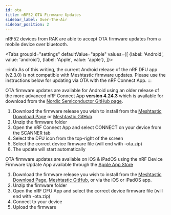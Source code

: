 ```yaml
---
id: ota
title: nRF52 OTA Firmware Updates
sidebar_label: Over-The-Air
sidebar_position: 2
---
```



nRF52 devices from RAK are able to accept OTA firmware updates from a mobile device over bluetooth.

<Tabs
groupId="settings"
defaultValue="apple"
values={[
{label: 'Android', value: 'android'},
{label: 'Apple', value: 'apple'},
]}>

<TabItem value="android">

:::info
As of this writing, the current Android release of the nRF DFU app (v2.3.0) is not compatible with Meshtastic firmware updates. Please use the instructions below for updating via OTA with the nRF Connect App.
:::

OTA firmware updates are available for Android using an older release of the more advanced nRF Connect App __version 4.24.3__ which is available for download from the [Nordic Semiconductor GitHub page](https://github.com/NordicSemiconductor/Android-nRF-Connect/releases/tag/v4.24.3).

1. Download the firmware release you wish to install from the [Meshtastic Download Page](/downloads) or [Meshtastic GitHub](https://github.com/meshtastic/firmware/releases).
2. Unzip the firmware folder
3. Open the nRF Connect App and select CONNECT on your device from the SCANNER tab
4. Select the DFU icon from the top-right of the screen
5. Select the correct device firmware file (will end with -ota.zip)
6. The update will start automatically

</TabItem>


<TabItem value="apple">

OTA firmware updates are available on iOS & iPadOS using the nRF Device Firmware Update App available through the [Apple App Store](https://apps.apple.com/us/app/nrf-device-firmware-update/id1624454660)

1. Download the firmware release you wish to install from the [Meshtastic Download Page](/downloads), [Meshtastic GitHub](https://github.com/meshtastic/firmware/releases), or via the iOS or iPadOS app.
2. Unzip the firmware folder
3. Open the nRF DFU App and select the correct device firmware file (will end with -ota.zip)
4. Connect to your device
5. Upload the firmware

</TabItem>
</Tabs>
